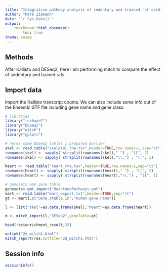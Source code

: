 ```yaml
---
title: "Integrative pathway analysis of sedentary and trained rat cardiac and skeletal muscle tissue"
author: "Mark Ziemann"
date: "`r Sys.Date()`"
output:
    rmarkdown::html_document:
        toc: true
theme: cosmo
---
```


## Methods

After Kallisto and DESeq2, here I am performing mitch to compare the effect of sedentary and trained rats.

## Import data

Import the Kallisto transcript counts.
We can also include some info out of the Ensembl GTF file including gene name
and gene class.

```r

# libraries
library("reshape2")
library("DESeq2")
library("mitch")
library("gplots")

# heres some DESeq2 tables I prepared earlier
skel <- read.table("skeletal_rna.tsv",header=TRUE,row.names=1,sep="\t")
rownames(skel) <- sapply( strsplit(rownames(skel)," ") , "[[", 2)
rownames(skel) <- sapply( strsplit(rownames(skel),"\\.") , "[[", 1)

heart <- read.table("heart_rna.tsv",header=TRUE,row.names=1,sep="\t")
rownames(heart) <- sapply( strsplit(rownames(heart)," ") , "[[", 2)
rownames(heart) <- sapply( strsplit(rownames(heart),"\\.") , "[[", 1)

# genesets and gene table
genesets<-gmt_import("ReactomePathways.gmt")
mart <- read.table("mart_export.txt",header=TRUE,sep="\t")
gt <- mart[,c("Gene.stable.ID","Human.gene.name")]

l <- list("skel"=as.data.frame(skel),"heart"=as.data.frame(heart))

m <- mitch_import(l,"DESeq2",geneTable=gt)

head(res$enrichment_result,25)

unlink("2d_mitch1.html")
mitch_report(res,outfile="2d_mitch1.html")


```

## Session info

```r

sessionInfo()

```
